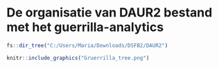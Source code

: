 # De organisatie van DAUR2 bestand met het guerrilla-analytics

```r
fs::dir_tree("C:/Users/Maria/Downloads/DSFB2/DAUR2")
```



```r
knitr::include_graphics("Gruerrilla_tree.png")

```
